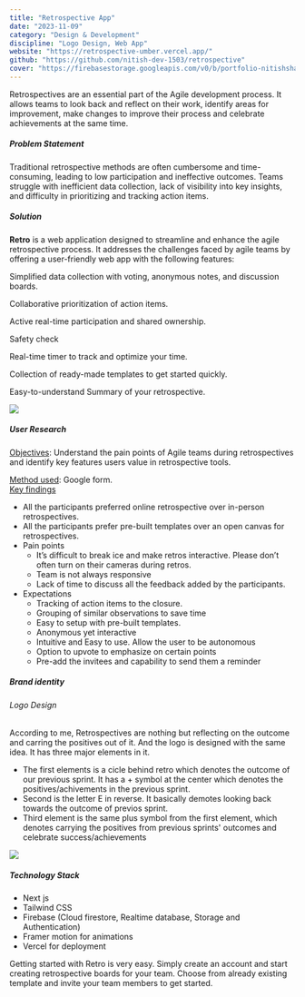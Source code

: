 ```yaml
---
title: "Retrospective App"
date: "2023-11-09"
category: "Design & Development"
discipline: "Logo Design, Web App"
website: "https://retrospective-umber.vercel.app/"
github: "https://github.com/nitish-dev-1503/retrospective"
cover: "https://firebasestorage.googleapis.com/v0/b/portfolio-nitishsharma.appspot.com/o/designing%2FRetro%20app.jpeg?alt=media&token=76554d86-b643-43e1-9918-c5b93c858b37"
---
```


Retrospectives are an essential part of the Agile development process. It allows teams to look back and reflect on their work, identify areas for improvement, make changes to improve their process and celebrate achievements at the same time.

##### Problem Statement
Traditional retrospective methods are often cumbersome and time-consuming, leading to low participation and ineffective outcomes. Teams struggle with inefficient data collection, lack of visibility into key insights, and difficulty in prioritizing and tracking action items.

##### Solution
**Retro** is a web application designed to streamline and enhance the agile retrospective process. It addresses the challenges faced by agile teams by offering a user-friendly web app with the following features:
<p className=" px-4 py-2  bg-platinum dark:bg-onyx border rounded-lg border-platinum-400 dark:border-onyx-600 text-sm my-2 ">Simplified data collection with voting, anonymous notes, and discussion boards.</p>
<p className=" px-4 py-2  bg-platinum dark:bg-onyx border rounded-lg border-platinum-400 dark:border-onyx-600 text-sm my-2">Collaborative prioritization of action items.</p>
<p className=" px-4 py-2  bg-platinum dark:bg-onyx border rounded-lg border-platinum-400 dark:border-onyx-600 text-sm my-2">Active real-time participation and shared ownership.</p>
<p className=" px-4 py-2  bg-platinum dark:bg-onyx border rounded-lg border-platinum-400 dark:border-onyx-600 text-sm my-2">Safety check</p>
<p className=" px-4 py-2  bg-platinum dark:bg-onyx border rounded-lg border-platinum-400 dark:border-onyx-600 text-sm my-2">Real-time timer to track and optimize your time.</p>
<p className=" px-4 py-2  bg-platinum dark:bg-onyx border rounded-lg border-platinum-400 dark:border-onyx-600 text-sm my-2">Collection of ready-made templates to get started quickly.</p>
<p className=" px-4 py-2  bg-platinum dark:bg-onyx border rounded-lg border-platinum-400 dark:border-onyx-600 text-sm my-2">Easy-to-understand Summary of your retrospective.</p>

![](https://firebasestorage.googleapis.com/v0/b/portfolio-nitishsharma.appspot.com/o/designing%2Fretro.gif?alt=media&token=b6c70dff-c303-4c94-830a-4187cc41db39)

##### User Research

<u>Objectives</u>: Understand the pain points of Agile teams during retrospectives and identify key features users value in retrospective tools.

<u>Method used</u>: Google form. 
<br />
<u>Key findings</u>
- All the participants preferred online retrospective over in-person retrospectives.
- All the participants prefer pre-built templates over an open canvas for retrospectives.
- Pain points
    - It’s difficult to break ice and make retros interactive. Please don’t often turn on their cameras during retros.
    - Team is not always responsive
    - Lack of time to discuss all the feedback added by the participants.
- Expectations
    - Tracking of action items to the closure.
    - Grouping of similar observations to save time
    - Easy to setup with pre-built templates.
    - Anonymous yet interactive
    - Intuitive and Easy to use. Allow the user to be autonomous
    - Option to upvote to emphasize on certain points
    - Pre-add the invitees and capability to send them a reminder


##### Brand identity
###### Logo Design
According to me, Retrospectives are nothing but reflecting on the outcome and carring the positives out of it. And the logo is designed with the same idea. It has three major elements in it.
- The first elements is a cicle behind retro which denotes the outcome of our previous sprint. It has a + symbol at the center which denotes the positives/achivements in the previous sprint.
- Second is the letter E in reverse. It basically demotes looking back towards the outcome of previos sprint.
- Third element is the same plus symbol from the first element, which denotes carrying the positives from previous sprints' outcomes and celebrate success/achievements 

![](https://firebasestorage.googleapis.com/v0/b/portfolio-nitishsharma.appspot.com/o/designing%2FRetro%20Logo%20Explanation.jpg?alt=media&token=edb06c16-8403-449a-9ca5-19e1a7547a48)


##### Technology Stack
- Next js
- Tailwind CSS
- Firebase (Cloud firestore, Realtime database, Storage and Authentication)
- Framer motion for animations
- Vercel for deployment


Getting started with Retro is very easy. Simply create an account and start creating retrospective boards for your team. Choose from already existing template and invite your team members to get started.

